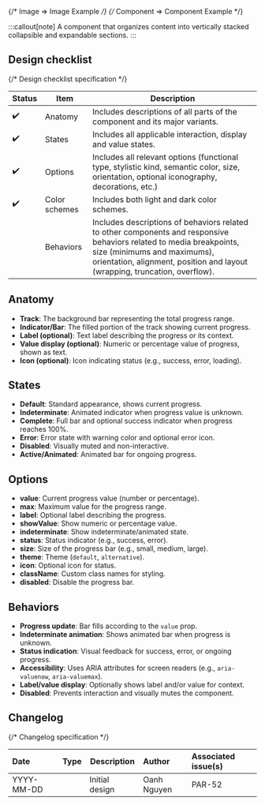
<TableOfContents />

{/* Image => Image Example */}
{/* Component => Component Example */}

:::callout[note]
A component that organizes content into vertically stacked collapsible and expandable sections.
:::

## Design checklist <span id="design-checklist"></span>

{/* Design checklist specification */}

| Status | Item          | Description                                                                                                                                                                                                                       |
| ------ | ------------- | --------------------------------------------------------------------------------------------------------------------------------------------------------------------------------------------------------------------------------- |
| ✔️     | Anatomy       | Includes descriptions of all parts of the component and its major variants.                                                                                                                                                       |
| ✔️     | States        | Includes all applicable interaction, display and value states.                                                                                                                                                                    |
| ✔️     | Options       | Includes all relevant options (functional type, stylistic kind, semantic color, size, orientation, optional iconography, decorations, etc.)                                                                                       |
| ✔️     | Color schemes | Includes both light and dark color schemes.                                                                                                                                                                                       |
|        | Behaviors     | Includes descriptions of behaviors related to other components and responsive behaviors related to media breakpoints, size (minimums and maximums), orientation, alignment, position and layout (wrapping, truncation, overflow). |

## Anatomy <span id="anatomy"></span>

- **Track**: The background bar representing the total progress range.
- **Indicator/Bar**: The filled portion of the track showing current progress.
- **Label (optional)**: Text label describing the progress or its context.
- **Value display (optional)**: Numeric or percentage value of progress, shown as text.
- **Icon (optional)**: Icon indicating status (e.g., success, error, loading).

## States <span id="states"></span>

- **Default**: Standard appearance, shows current progress.
- **Indeterminate**: Animated indicator when progress value is unknown.
- **Complete**: Full bar and optional success indicator when progress reaches 100%.
- **Error**: Error state with warning color and optional error icon.
- **Disabled**: Visually muted and non-interactive.
- **Active/Animated**: Animated bar for ongoing progress.

## Options <span id="options"></span>

- **value**: Current progress value (number or percentage).
- **max**: Maximum value for the progress range.
- **label**: Optional label describing the progress.
- **showValue**: Show numeric or percentage value.
- **indeterminate**: Show indeterminate/animated state.
- **status**: Status indicator (e.g., success, error).
- **size**: Size of the progress bar (e.g., small, medium, large).
- **theme**: Theme (`default`, `alternative`).
- **icon**: Optional icon for status.
- **className**: Custom class names for styling.
- **disabled**: Disable the progress bar.

## Behaviors <span id="behaviors"></span>

- **Progress update**: Bar fills according to the `value` prop.
- **Indeterminate animation**: Shows animated bar when progress is unknown.
- **Status indication**: Visual feedback for success, error, or ongoing progress.
- **Accessibility**: Uses ARIA attributes for screen readers (e.g., `aria-valuenow`, `aria-valuemax`).
- **Label/value display**: Optionally shows label and/or value for context.
- **Disabled**: Prevents interaction and visually mutes the component.

## Changelog <span id="changelog"></span>

{/* Changelog specification */}

| Date       | Type                                                     | Description    | Author      | Associated issue(s) |
| :--------- | :------------------------------------------------------- | -------------- | :---------- | :------------------ |
| YYYY-MM-DD | <Badge size='sm' kind='glass' color='cyan' label="new"/> | Initial design | Oanh Nguyen | PAR-52              |
